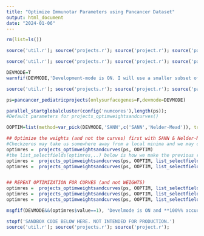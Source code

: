 ```yaml
---
title: "Optimize Immunotar Parameters using Pancancer Dataset"
output: html_document
date: "2024-01-06"
---
```

```r
rm(list=ls())
```

```r
source('util.r'); source('projects.r'); source('project.r'); source('pancancer.r')
```


```r
source('util.r'); source('projects.r'); source('project.r'); source('pancancer.r')

DEVMODE=T
warnfif(DEVMODE,'Development-mode is ON. I will use a smaller subset of projects and/or genes to speed up code-development.');

```

```r
source('util.r'); source('projects.r'); source('project.r'); source('pancancer.r')

ps=pancancer_pediatricprojects(onlysurfacegenes=F,devmode=DEVMODE)

parallel_startglobalcluster(config('numcores'),length(ps));
#Default parameters for projects_optimweightsandcurves()

OOPTIM=list(method=var_pick(DEVMODE,'SANN',c('SANN','Nelder-Mead')), trace=2, methodcontrols=list('SANN'=list(maxit=1000), 'Nelder-Mead'=list(reltol=0.0001),checkzeros=list(abstol=0.0001)), doparallel=T, optimizedparamsfile=T,devmode=DEVMODE,Iweights=NULL,Icurves=list())

## Optimize the weights (and not the curves) first with SANN & Nelder-Mead, then with checkzeros; and a final round of Nelder-Mead.
#Checkzeros may take us somewhere away from a local minima and we may discover another local minima in that new neighborhood; hence we apply a final round of Nelder-Mead.
optimres =  projects_optimweightsandcurves(ps, OOPTIM)
#the list_selectfields(optimres,..) below is how we make the previous res as starting point for the next optim.
optimres =  projects_optimweightsandcurves(ps, OOPTIM, list_selectfields(optimres,c('weights','curves')), method='checkzeros')
optimres =  projects_optimweightsandcurves(ps, OOPTIM, list_selectfields(optimres,c('weights','curves')), method='Nelder-Mead')


## REPEAT OPTIMIZATION FOR CURVES (and not WEIGHTS)
optimres =  projects_optimweightsandcurves(ps, OOPTIM, list_selectfields(optimres,c('weights','curves')), Iweights=list(), Icurves=NULL)
optimres =  projects_optimweightsandcurves(ps, OOPTIM, list_selectfields(optimres,c('weights','curves')), Iweights=list(), Icurves=NULL, method='checkzeros')
optimres =  projects_optimweightsandcurves(ps, OOPTIM, list_selectfields(optimres,c('weights','curves')), Iweights=list(), Icurves=NULL, method='Nelder-Mead')

msgfif(DEVMODE&&(optimres$value==1), 'Develmode is ON and **100%% accuracy** is achieved. You may want to remove the bestparams file [%s] if you want to re-optimize from defaultparams so you can see the DEVEL progress again.',project_optimizedparamsfile(OOPTIM))
```
```r
stopf('SANDBOX CODE BELOW HERE. NOT INTENDED FOR PRODUCTION.')
source('util.r'); source('projects.r'); source('project.r');

```